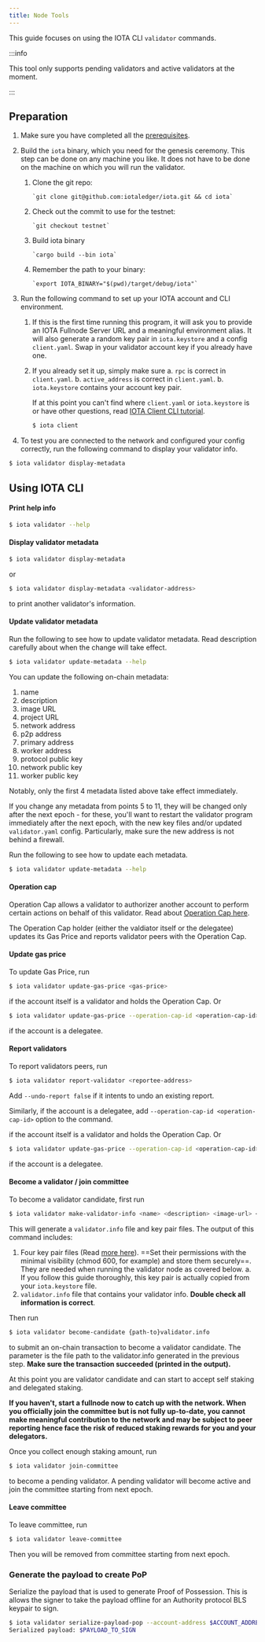 ```yaml
---
title: Node Tools
---
```


This guide focuses on using the IOTA CLI `validator` commands. 

:::info

This tool only supports pending validators and active validators at the moment.

:::

## Preparation

1. Make sure you have completed all the [prerequisites](../developer/getting-started/iota-install.mdx#prerequisites).

2. Build the `iota` binary, which you need for the genesis ceremony. This step can be done on any machine you like. It does not have to be done on the machine on which you will run the validator.

    1. Clone the git repo:

           `git clone git@github.com:iotaledger/iota.git && cd iota`

    2. Check out the commit to use for the testnet:

           `git checkout testnet`

    3. Build iota binary

           `cargo build --bin iota`

    4. Remember the path to your binary:

           `export IOTA_BINARY="$(pwd)/target/debug/iota"`

3. Run the following command to set up your IOTA account and CLI environment. 

    1. If this is the first time running this program, it will ask you to provide an IOTA Fullnode Server URL and a meaningful environment alias. It will also generate a random key pair in `iota.keystore` and a config `client.yaml`. Swap in your validator account key if you already have one.

    2. If you already set it up, simply make sure 
      a. `rpc` is correct in `client.yaml`. 
      b. `active_address` is correct in `client.yaml`.
      b. `iota.keystore` contains your account key pair.

        If at this point you can't find where `client.yaml` or `iota.keystore` is or have other questions, read [IOTA Client CLI tutorial](/references/cli/client.mdx).

        ``` bash
        $ iota client
        ```

4. To test you are connected to the network and configured your config correctly, run the following command to display your validator info.

``` bash
$ iota validator display-metadata
```

## Using IOTA CLI 

#### Print help info

``` bash
$ iota validator --help
```

#### Display validator metadata
``` bash
$ iota validator display-metadata
```

or 

``` bash
$ iota validator display-metadata <validator-address>
```
to print another validator's information.

#### Update validator metadata

Run the following to see how to update validator metadata. Read description carefully about when the change will take effect.

``` bash
$ iota validator update-metadata --help
```

You can update the following on-chain metadata:
1. name
1. description
1. image URL
1. project URL
1. network address
1. p2p address
1. primary address
1. worker address
1. protocol public key
1. network public key
1. worker public key

Notably, only the first 4 metadata listed above take effect immediately.

If you change any metadata from points 5 to 11, they will be changed only after the next epoch - for these, you'll want to restart the validator program immediately after the next epoch, with the new key files and/or updated `validator.yaml` config. Particularly, make sure the new address is not behind a firewall.

Run the following to see how to update each metadata.

``` bash
$ iota validator update-metadata --help
```

#### Operation cap

Operation Cap allows a validator to authorizer another account to perform certain actions on behalf of this validator. Read about [Operation Cap here](validator-tasks/validator-tasks.mdx#operation-cap).

The Operation Cap holder (either the valdiator itself or the delegatee) updates its Gas Price and reports validator peers with the Operation Cap.

#### Update gas price

To update Gas Price, run

```bash
$ iota validator update-gas-price <gas-price>
```

if the account itself is a validator and holds the Operation Cap. Or 

```bash
$ iota validator update-gas-price --operation-cap-id <operation-cap-id> <gas-price>
```

if the account is a delegatee.

#### Report validators

To report validators peers, run

```bash
$ iota validator report-validator <reportee-address>
```

Add `--undo-report false` if it intents to undo an existing report.

Similarly, if the account is a delegatee, add `--operation-cap-id <operation-cap-id>` option to the command.

if the account itself is a validator and holds the Operation Cap. Or 

```bash
$ iota validator update-gas-price --operation-cap-id <operation-cap-id> <gas-price>
```

if the account is a delegatee.


#### Become a validator / join committee

To become a validator candidate, first run

```bash
$ iota validator make-validator-info <name> <description> <image-url> <project-url> <host-name> <gas_price>
```

This will generate a `validator.info` file and key pair files. The output of this command includes:
  1. Four key pair files (Read [more here](validator-tasks/validator-tasks.mdx#key-management)). ==Set their permissions with the minimal visibility (chmod 600, for example) and store them securely==. They are needed when running the validator node as covered below.
    a. If you follow this guide thoroughly, this key pair is actually copied from your `iota.keystore` file.
  2. `validator.info` file that contains your validator info. **Double check all information is correct**.

Then run 

``` bash
$ iota validator become-candidate {path-to}validator.info
```

to submit an on-chain transaction to become a validator candidate. The parameter is the file path to the validator.info generated in the previous step. **Make sure the transaction succeeded (printed in the output).**

At this point you are validator candidate and can start to accept self staking and delegated staking. 

**If you haven't, start a fullnode now to catch up with the network. When you officially join the committee but is not fully up-to-date, you cannot make meaningful contribution to the network and may be subject to peer reporting hence face the risk of reduced staking rewards for you and your delegators.**

Once you collect enough staking amount, run

``` bash
$ iota validator join-committee
```

to become a pending validator. A pending validator will become active and join the committee starting from next epoch.


#### Leave committee

To leave committee, run

``` bash
$ iota validator leave-committee
```

Then you will be removed from committee starting from next epoch.

### Generate the payload to create PoP

Serialize the payload that is used to generate Proof of Possession. This is allows the signer to take the payload offline for an Authority protocol BLS keypair to sign.

``` bash
$ iota validator serialize-payload-pop --account-address $ACCOUNT_ADDRESS --protocol-public-key $BLS_PUBKEY
Serialized payload: $PAYLOAD_TO_SIGN
```